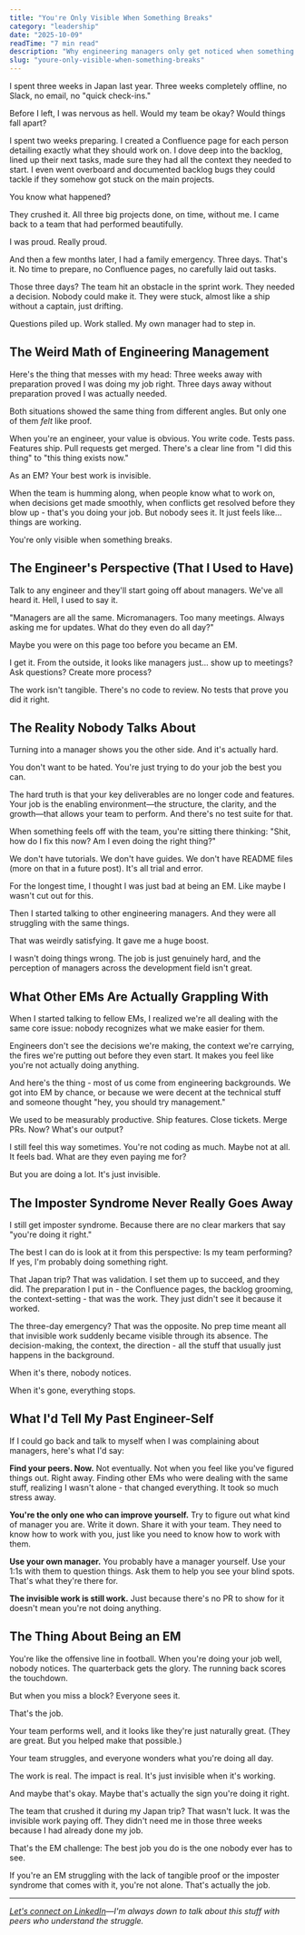 ```yaml
---
title: "You're Only Visible When Something Breaks"
category: "leadership"
date: "2025-10-09"
readTime: "7 min read"
description: "Why engineering managers only get noticed when something breaks (and why that's actually the job). Your team crushes it, and it looks like they're just naturally great. Your team struggles, and everyone wonders what you do all day. This is about the invisible work that makes teams perform, the imposter syndrome that comes with it, and why there's no test suite for management.RetryClaude does not have the ability to run the code it generates yet."
slug: "youre-only-visible-when-something-breaks"
---
```


I spent three weeks in Japan last year. Three weeks completely offline, no Slack, no email, no "quick check-ins."

Before I left, I was nervous as hell. Would my team be okay? Would things fall apart?

I spent two weeks preparing. I created a Confluence page for each person detailing exactly what they should work on. I dove deep into the backlog, lined up their next tasks, made sure they had all the context they needed to start. I even went overboard and documented backlog bugs they could tackle if they somehow got stuck on the main projects.

You know what happened?

They crushed it. All three big projects done, on time, without me. I came back to a team that had performed beautifully.

I was proud. Really proud.

And then a few months later, I had a family emergency. Three days. That's it. No time to prepare, no Confluence pages, no carefully laid out tasks.

Those three days? The team hit an obstacle in the sprint work. They needed a decision. Nobody could make it. They were stuck, almost like a ship without a captain, just drifting.

Questions piled up. Work stalled. My own manager had to step in.

## The Weird Math of Engineering Management

Here's the thing that messes with my head: Three weeks away with preparation proved I was doing my job right. Three days away without preparation proved I was actually needed.

Both situations showed the same thing from different angles. But only one of them *felt* like proof.

When you're an engineer, your value is obvious. You write code. Tests pass. Features ship. Pull requests get merged. There's a clear line from "I did this thing" to "this thing exists now."

As an EM? Your best work is invisible.

When the team is humming along, when people know what to work on, when decisions get made smoothly, when conflicts get resolved before they blow up - that's you doing your job. But nobody sees it. It just feels like... things are working.

You're only visible when something breaks.

## The Engineer's Perspective (That I Used to Have)

Talk to any engineer and they'll start going off about managers. We've all heard it. Hell, I used to say it.

"Managers are all the same. Micromanagers. Too many meetings. Always asking me for updates. What do they even do all day?"

Maybe you were on this page too before you became an EM.

I get it. From the outside, it looks like managers just... show up to meetings? Ask questions? Create more process?

The work isn't tangible. There's no code to review. No tests that prove you did it right.

## The Reality Nobody Talks About

Turning into a manager shows you the other side. And it's actually hard.

You don't want to be hated. You're just trying to do your job the best you can.

The hard truth is that your key deliverables are no longer code and features. Your job is the enabling environment—the structure, the clarity, and the growth—that allows your team to perform. And there's no test suite for that.

When something feels off with the team, you're sitting there thinking: "Shit, how do I fix this now? Am I even doing the right thing?"

We don't have tutorials. We don't have guides. We don't have README files (more on that in a future post). It's all trial and error.

For the longest time, I thought I was just bad at being an EM. Like maybe I wasn't cut out for this.

Then I started talking to other engineering managers. And they were all struggling with the same things.

That was weirdly satisfying. It gave me a huge boost.

I wasn't doing things wrong. The job is just genuinely hard, and the perception of managers across the development field isn't great.

## What Other EMs Are Actually Grappling With

When I started talking to fellow EMs, I realized we're all dealing with the same core issue: nobody recognizes what we make easier for them.

Engineers don't see the decisions we're making, the context we're carrying, the fires we're putting out before they even start. It makes you feel like you're not actually doing anything.

And here's the thing - most of us come from engineering backgrounds. We got into EM by chance, or because we were decent at the technical stuff and someone thought "hey, you should try management."

We used to be measurably productive. Ship features. Close tickets. Merge PRs. Now? What's our output?

I still feel this way sometimes. You're not coding as much. Maybe not at all. It feels bad. What are they even paying me for?

But you are doing a lot. It's just invisible.

## The Imposter Syndrome Never Really Goes Away

I still get imposter syndrome. Because there are no clear markers that say "you're doing it right."

The best I can do is look at it from this perspective: Is my team performing? If yes, I'm probably doing something right.

That Japan trip? That was validation. I set them up to succeed, and they did. The preparation I put in - the Confluence pages, the backlog grooming, the context-setting - that was the work. They just didn't see it because it worked.

The three-day emergency? That was the opposite. No prep time meant all that invisible work suddenly became visible through its absence. The decision-making, the context, the direction - all the stuff that usually just happens in the background.

When it's there, nobody notices.

When it's gone, everything stops.

## What I'd Tell My Past Engineer-Self

If I could go back and talk to myself when I was complaining about managers, here's what I'd say:

**Find your peers. Now.** Not eventually. Not when you feel like you've figured things out. Right away. Finding other EMs who were dealing with the same stuff, realizing I wasn't alone - that changed everything. It took so much stress away.

**You're the only one who can improve yourself.** Try to figure out what kind of manager you are. Write it down. Share it with your team. They need to know how to work with you, just like you need to know how to work with them.

**Use your own manager.** You probably have a manager yourself. Use your 1:1s with them to question things. Ask them to help you see your blind spots. That's what they're there for.

**The invisible work is still work.** Just because there's no PR to show for it doesn't mean you're not doing anything.

## The Thing About Being an EM

You're like the offensive line in football. When you're doing your job well, nobody notices. The quarterback gets the glory. The running back scores the touchdown.

But when you miss a block? Everyone sees it.

That's the job.

Your team performs well, and it looks like they're just naturally great. (They are great. But you helped make that possible.)

Your team struggles, and everyone wonders what you're doing all day.

The work is real. The impact is real. It's just invisible when it's working.

And maybe that's okay. Maybe that's actually the sign you're doing it right.

The team that crushed it during my Japan trip? That wasn't luck. It was the invisible work paying off. They didn't need me in those three weeks because I had already done my job.

That's the EM challenge: The best job you do is the one nobody ever has to see.

If you're an EM struggling with the lack of tangible proof or the imposter syndrome that comes with it, you're not alone. That's actually the job.

---

*[Let's connect on LinkedIn](https://www.linkedin.com/in/chrisbongers/)—I'm always down to talk about this stuff with peers who understand the struggle.*
